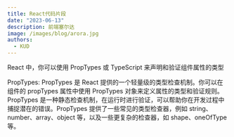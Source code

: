 ```yaml
---
title: React代码片段
date: "2023-06-13"
description: 前端塞尔达
image: /images/blog/arora.jpg
authors:
  - KUD
---
```


React 中，你可以使用 PropTypes 或 TypeScript 来声明和验证组件属性的类型

PropTypes: PropTypes 是 React 提供的一个轻量级的类型检查机制。你可以在组件的 propTypes 属性中使用 PropTypes 对象来定义属性的类型和验证规则。PropTypes 是一种静态检查机制，在运行时进行验证，可以帮助你在开发过程中捕捉潜在的错误。PropTypes 提供了一些常见的类型检查器，例如 string、number、array、object 等，以及一些更复杂的检查器，如 shape、oneOfType 等。
